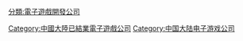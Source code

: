 {{catmain}}

[[Category:中國大陸已結業電子遊戲公司|Category:中國大陸已結業電子遊戲公司]]
[[Category:中国大陆电子游戏公司|Category:中国大陆电子游戏公司]]
[[分類:電子遊戲開發公司|分類:電子遊戲開發公司]]